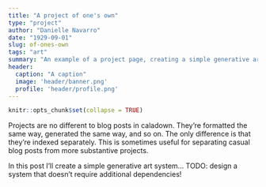 ```yaml
---
title: "A project of one's own"
type: "project"
author: "Danielle Navarro"
date: "1929-09-01"
slug: of-ones-own
tags: "art"
summary: "An example of a project page, creating a simple generative art system in R. There is more code on this page than elsewhere on the example site, which may be useful if you want to see what the syntax highlighting looks like for caladown sites."
header:
  caption: "A caption"
  image: 'header/banner.png'
  profile: 'header/profile.png'
---
```


```r
knitr::opts_chunk$set(collapse = TRUE)
```

Projects are no different to blog posts in caladown. They're formatted the same way, generated the same way, and so on. The only difference is that they're indexed separately. This is sometimes useful for separating casual blog posts from more substantive projects. 


In this post I'll create a simple generative art system... TODO: design a system that doesn't require additional dependencies!

